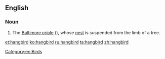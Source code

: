 ==English==

===Noun===
{{en-noun}}

# {{context|zoology|lang=en}} The [[Baltimore oriole]] ({{taxlink|Icterus galbula|species}}), whose [[nest]] is suspended from the limb of a tree. 

[[Category:en:Birds]]

[[et:hangbird]]
[[ko:hangbird]]
[[ru:hangbird]]
[[ta:hangbird]]
[[zh:hangbird]]